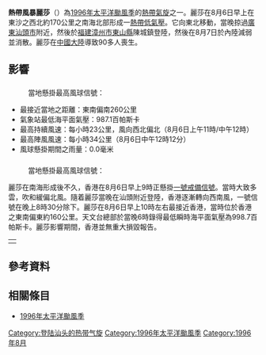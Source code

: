 {{NoteTA
|G1=TyphoonOld
|G2=地名
|G3=Weather
|skin=typhoon
}}
{{颱風基礎資訊
|颱風名稱             = 熱帶風暴麗莎
|外文名稱             = Tropical Storm Lisa
|外文語言             = 英語
|代表圖像             = Lisa Aug 6 1996 0614Z.png
|代表圖像名稱         = 
|形成日期             = 1996年8月5日<ref>{{Digital Typhoon|199611|LISA}}</ref>
|消散日期             = 1996年8月7日
|十分鐘平均風速JMA    = 40|JMA=knot
|十分鐘平均風速CWB    = 20|CWB=m/s
|十分鐘平均風速KMA    = |KMA=m/s
|十分鐘平均風速HKO    = 65
|十分鐘平均風速SMG    = 
|十分鐘平均風速PAGASA = 
|十分鐘平均風速NCHMF  = 
|十分鐘平均風速TMD    = |TMD=knot
|二分鐘平均風速       = |NMC=m/s
|一分鐘平均風速       = 40|SSHS=knot<!--JTWC-->
|瞬間最大陣風         = <!--JTWC-->
|最低氣壓             = 996<!--JTWC-->
|財產損失             = 
|死傷人數             = 
|影響地區             = {{HKG-1959}}<br>{{MAC-1976}}<br>{{CHNML}}
|備註                 = 
|颱風路徑圖           = [[File:Lisa_1996_track.png|296px]]
|風季年份             = 1996
|風季位置             = 太平洋
}}
'''熱帶風暴麗莎'''（{{lang-en|'''Tropical Storm Lisa'''}}）為[[1996年太平洋颱風季|1996年太平洋颱風季]]的[[熱帶氣旋|熱帶氣旋]]之一。麗莎在8月6日早上在東沙之西北約170公里之南海北部形成一[[熱帶低氣壓|熱帶低氣壓]]。它向東北移動，當晚掠過[[廣東|廣東]][[汕頭市|汕頭市]]附近，然後於[[福建|福建]][[漳州市|漳州市]][[東山縣|東山縣]]陳城鎮登陸，然後在8月7日於內陸減弱並消散。麗莎在[[中國大陸|中國大陸]]導致90多人喪生。

==影響==
==={{MAC-1976}}===
:當地懸掛最高風球信號：{{MOTY|1}}
* 最接近當地之距離：東南偏南260公里
* 氣象站最低海平面氣壓：987.1百帕斯卡
* 最高持續風速：每小時23公里，風向西北偏北（8月6日上午11時/中午12時）
* 最高陣風風速：每小時34公里（8月6日中午12時12分）
* 風球懸掛期間之雨量：0.0毫米

==={{HKG-1959}}{{r|HKO}}===
:當地懸掛最高風球信號：{{HKTY|1}}
麗莎在南海形成後不久，香港在8月6日早上9時正懸掛[[一號戒備信號|一號戒備信號]]。當時大致多雲，吹和緩偏北風。隨着麗莎當晚在汕頭附近登陸，香港逐漸轉向西南風，一號信號在晚上8時30分除下。麗莎在8月6日早上10時左右最接近香港，當時位於香港之東南偏東約160公里。天文台總部於當晚6時錄得最低瞬時海平面氣壓為998.7百帕斯卡。麗莎影響期間，香港並無重大損毀報告{{r|HKO}}。
{|
|{{HKTY Wind|hour|長洲=23|赤鱲角=22|西貢=25|啟德=23|青衣=20|流浮山=22|打鼓嶺=19|沙田=9|Remark=此圖假設天文台已引入8個指定自動氣象站作指標。}}
|}

==參考資料==
{{Reflist|refs=
<ref name=HKO>{{Cite web |url=https://web.archive.org/web/20191023013419/https://www.hko.gov.hk/publica/tc/tc1996.pdf |title=熱帶氣旋年刊1996 |publisher=香港天文台 |accessdate=2021-08-19 }}</ref>
}}

==相關條目==
*[[1996年太平洋颱風季|1996年太平洋颱風季]]
[[Category:登陆汕头的热带气旋|Category:登陆汕头的热带气旋]]
[[Category:1996年太平洋颱風季|Category:1996年太平洋颱風季]]
[[Category:1996年8月|Category:1996年8月]]